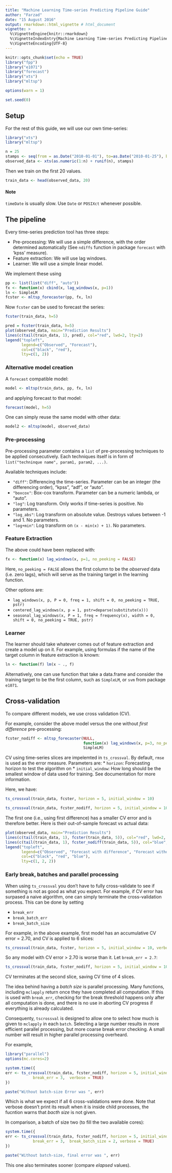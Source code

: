 ```yaml
---
title: "Machine Learning Time-series Predicting Pipeline Guide"
author: "Farzad"
date: "15 August 2016"
output: rmarkdown::html_vignette # html_document
vignette: >
  %\VignetteEngine{knitr::rmarkdown}
  %\VignetteIndexEntry{Machine Learning Time-series Predicting Pipeline Guide}
  %\VignetteEncoding{UTF-8}
---
```


```r
knitr::opts_chunk$set(echo = TRUE)
library("fpp")
library("e1071")
library("forecast")
library("xts")
library("mltsp")

options(warn = 1)

set.seed(0)
```

## Setup

For the rest of this guide, we will use our own time-series:

```r
library("xts")
library("mltsp")

n = 25
stamps <- seq(from = as.Date("2010-01-01"), to=as.Date("2010-01-25"), by = "day")
observed_data <- xts(as.numeric(1:n) + runif(n), stamps)
```

Then we train on the first 20 values.
```r
train_data <- head(observed_data, 20)
```

#### Note
`timeDate` is usually slow. Use `Date` or `POSIXct` whenever possible.

## The pipeline

Every time-series prediction tool has three steps:

 * Pre-processing: We will use a simple difference, with the order determined automatically (See `ndiffs` function in package `forecast` with 'kpss' measure).
 * Feature extraction: We will use lag windows.
 * Learner: We will use a simple linear model.
 
We implement these using

```r
pp <- list(list("diff", "auto"))
fx <- function(x) cbind(x, lag_windows(x, p=1))
ln <- SimpleLM
fcster <- mltsp_forecaster(pp, fx, ln)
```

Now `fcster` can be used to forecast the series:
```r
fcster(train_data, h=5)
```

```r
pred = fcster(train_data, h=5)
plot(observed_data, main="Prediction Results")
lines(c(tail(train_data, 1), pred), col="red", lwd=2, lty=2)
legend("topleft",
       legend=c("Observed", "Forecast"),
       col=c("black", "red"),
       lty=c(1, 2))
```

### Alternative model creation

A `forecast` compatible model:
```r
model <- mltsp(train_data, pp, fx, ln)
```

and applying forecast to that model:
```r
forecast(model, h=5)
```

One can simply reuse the same model with other data:
```r
model2 <- mltsp(model, observed_data)
```


### Pre-processing

Pre-processing parameter contains a `list` of pre-processing techniques 
to be applied consecutively.
Each techniques itself is in form of `list("techninque name", param1, param2, ...)`.

Available techniques include:

 * `"diff"`: Differencing the time-series. Parameter can be an integer (the differencing order), "kpss", "adf", or "auto".
 * `"boxcox"`: Box-cox transform. Parameter can be a numeric lambda, or "auto".
 * `"log"`: Log transform. Only works if time-series is positive. No parameters.
 * `"log_abs"`: Log transform on absolute value. Destroys values between -1 and 1. No parameters.
 * `"log+min"`: Log transform on `(x - min(x) + 1)`. No parameters.

### Feature Extraction

The above could have been replaced with:
```r
fx <- function(x) lag_windows(x, p=1, no_peeking = FALSE)
```

Here, `no_peeking = FALSE` allows the first column to be the _observed_ data (i.e. zero lags), 
which will serve as the training target in the learning function.

Other options are:

 * `lag_windows(x, p, P = 0, freq = 1, shift = 0, no_peeking = TRUE, pstr)`
 * `centered_lag_windows(x, p = 1, pstr=deparse(substitute(x)))`
 * `seasonal_lag_windows(x, P = 1, freq = frequency(x), width = 0, shift = 0, no_peeking = TRUE, pstr) `

### Learner

The learner should take whatever comes out of feature extraction and create a model up on it.
For example, using formulas if the name of the target column in feature extraction is known:

```r
ln <- function(f) lm(x ~ ., f)
```

Alternatively, one can use function that take a data.frame and consider the training target to be the 
first column, such as `SimpleLM`, or `svm` from package `e1071`.

## Cross-validation

To compare different models, we use cross validation (CV).

For example, consider the above model versus the one without _first difference_ pre-processing:
```r
fcster_nodiff <- mltsp_forecaster(NULL, 
                                  function(x) lag_windows(x, p=3, no_peeking = TRUE),
                                  SimpleLM)
```

CV using time-series slices are impelemted in `ts_crossval`. By default, `rmse` is used as the error measure.
Parameters are:
 * `horizon`: Forecasting horizon to test the algorithm on
 * `initial_window`: How long should be the smallest window of data used for training.
See documentation for more information.

Here, we have:
```r
ts_crossval(train_data, fcster, horizon = 5, initial_window = 10)
```

```r
ts_crossval(train_data, fcster_nodiff, horizon = 5, initial_window = 10)
```


The first one (i.e., using first difference) has a smaller CV error and is therefore better. 
Here is their out-of-sample forecast vs actual data:
```r
plot(observed_data, main="Prediction Results")
lines(c(tail(train_data, 1), fcster(train_data, 5)), col="red", lwd=2, lty=2)
lines(c(tail(train_data, 1), fcster_nodiff(train_data, 5)), col="blue", lwd=2, lty=2)
legend("topleft",
       legend=c("Observed", "Forecast with difference", "Forecast without difference"),
       col=c("black", "red", "blue"),
       lty=c(1, 2, 2))
```


### Early break, batches and parallel processing

When using `ts_crossval` you don't have to fully cross-validate to see if something is not as good as what you expect.
For example, if CV error has surpased a naive algorithm, one can simply terminate the cross-validation process.
This can be done by setting

* `break_err`
* `break_batch_err`
* `break_batch_size`

For example, in the above example, first model has an accumulative CV error = 2.70, and CV is applied to 6 slices:
```r
ts_crossval(train_data, fcster, horizon = 5, initial_window = 10, verbose = TRUE)
```

So any model with CV error > 2.70 is worse than it. Let `break_err = 2.7`:

```r
ts_crossval(train_data, fcster_nodiff, horizon = 5, initial_window = 10, break_err = 2.7,  verbose = TRUE)
```

CV terminates at the second slice, saving CV time of 4 slices.


The idea behind having a _batch size_ is parallel processing. 
Many functions, including `mclapply` return once they have completed all computation. 
If this is used with `break_err`, checking for the break threshold happens only after all computation is done,
and there is no use in aborting CV progress if everything is already calculated.

Consequenty, `tscrossval` is designed to allow one to select how much is given to `mclapply` in each `batch`.
Selecting a large number results in more efficient parallel processing, but more coarse break error checking.
A small number will result in higher parallel processing overheard.

For example,
```r
library("parallel")
options(mc.cores=2)

system.time({
err <- ts_crossval(train_data, fcster_nodiff, horizon = 5, initial_window = 10, plapply = mclapply,
            break_err = 3,  verbose = TRUE)
})

paste("Without batch-size Error was ", err)
```
Which is what we expect if all 6 cross-validations were done. 
Note that verbose doesn't print its result when it is inside child processes, the fucntion warns that _bacth size_ is not given.

In comparison, a batch of size two (to fill the two available cores):

```r
system.time({
err <- ts_crossval(train_data, fcster_nodiff, horizon = 5, initial_window = 10, plapply = mclapply,
            break_err = 3,  break_batch_size = 2, verbose = TRUE)
})

paste("Without batch-size, final error was ", err)
```

This one also terminates sooner (compare _elapsed_ values).
